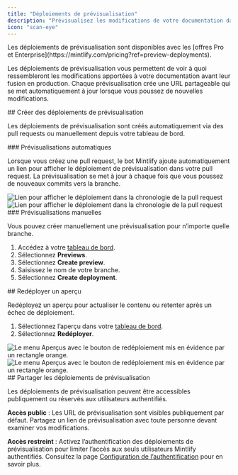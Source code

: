 ```yaml
---
title: "Déploiements de prévisualisation"
description: "Prévisualisez les modifications de votre documentation dans un déploiement en direct"
icon: "scan-eye"
---
```


<Info>
  Les déploiements de prévisualisation sont disponibles avec les [offres Pro et Enterprise](https://mintlify.com/pricing?ref=preview-deployments).
</Info>

Les déploiements de prévisualisation vous permettent de voir à quoi ressembleront les modifications apportées à votre documentation avant leur fusion en production. Chaque prévisualisation crée une URL partageable qui se met automatiquement à jour lorsque vous poussez de nouvelles modifications.

<div id="creating-preview-deployments">
  ## Créer des déploiements de prévisualisation
</div>

Les déploiements de prévisualisation sont créés automatiquement via des pull requests ou manuellement depuis votre tableau de bord.

<div id="automatic-previews">
  ### Prévisualisations automatiques
</div>

Lorsque vous créez une pull request, le bot Mintlify ajoute automatiquement un lien pour afficher le déploiement de prévisualisation dans votre pull request. La prévisualisation se met à jour à chaque fois que vous poussez de nouveaux commits vers la branche.

<Frame>
  <img src="/images/previews/preview-deployment-light.png" alt="Lien pour afficher le déploiement dans la chronologie de la pull request" className="block dark:hidden" />

  <img src="/images/previews/preview-deployment-dark.png" alt="Lien pour afficher le déploiement dans la chronologie de la pull request" className="hidden dark:block" />
</Frame>

<div id="manual-previews">
  ### Prévisualisations manuelles
</div>

Vous pouvez créer manuellement une prévisualisation pour n’importe quelle branche.

1. Accédez à votre [tableau de bord](https://dashboard.mintlify.com/).
2. Sélectionnez **Previews**.
3. Sélectionnez **Create preview**.
4. Saisissez le nom de votre branche.
5. Sélectionnez **Create deployment**.

<div id="redeploying-a-preview">
  ## Redéployer un aperçu
</div>

Redéployez un aperçu pour actualiser le contenu ou retenter après un échec de déploiement.

1. Sélectionnez l’aperçu dans votre [tableau de bord](https://dashboard.mintlify.com/).
2. Sélectionnez **Redéployer**.

<Frame>
  <img src="/images/previews/redeploy-preview-light.png" alt="Le menu Aperçus avec le bouton de redéploiement mis en évidence par un rectangle orange." className="block dark:hidden" />

  <img src="/images/previews/redeploy-preview-dark.png" alt="Le menu Aperçus avec le bouton de redéploiement mis en évidence par un rectangle orange." className="hidden dark:block" />
</Frame>

<div id="sharing-preview-deployments">
  ## Partager les déploiements de prévisualisation
</div>

Les déploiements de prévisualisation peuvent être accessibles publiquement ou réservés aux utilisateurs authentifiés.

**Accès public** : Les URL de prévisualisation sont visibles publiquement par défaut. Partagez un lien de prévisualisation avec toute personne devant examiner vos modifications.

**Accès restreint** : Activez l’authentification des déploiements de prévisualisation pour limiter l’accès aux seuls utilisateurs Mintlify authentifiés. Consultez la page [Configuration de l’authentification](/fr/authentication-personalization/authentication-setup) pour en savoir plus.
